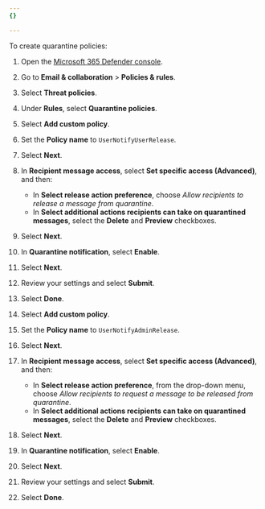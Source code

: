 ```yaml
---
{}

---
```


To create quarantine policies:

1. Open the [Microsoft 365 Defender console](https://security.microsoft.com/).

2. Go to **Email & collaboration** > **Policies & rules**.

3. Select **Threat policies**.

4. Under **Rules**, select **Quarantine policies**.

5. Select **Add custom policy**.

6. Set the **Policy name** to `UserNotifyUserRelease`.

7. Select **Next**.

8. In **Recipient message access**, select **Set specific access (Advanced)**, and then:

   * In **Select release action preference**, choose *Allow recipients to release a message from quarantine*.
   * In **Select additional actions recipients can take on quarantined messages**, select the **Delete** and **Preview** checkboxes.

9. Select **Next**.

10. In **Quarantine notification**, select **Enable**.

11. Select **Next**.

12. Review your settings and select **Submit**.

13. Select **Done**.

14. Select **Add custom policy**.

15. Set the **Policy name** to `UserNotifyAdminRelease`.

16. Select **Next**.

17. In **Recipient message access**, select **Set specific access (Advanced)**, and then:

    * In **Select release action preference**, from the drop-down menu, choose *Allow recipients to request a message to be released from quarantine*.
    * In **Select additional actions recipients can take on quarantined messages**, select the **Delete** and **Preview** checkboxes.

18. Select **Next**.

19. In **Quarantine notification**, select **Enable**.

20. Select **Next**.

21. Review your settings and select **Submit**.

22. Select **Done**.
